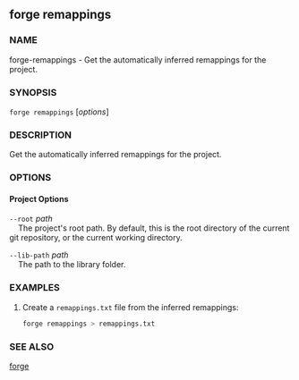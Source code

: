 
## forge remappings

### NAME

forge-remappings - Get the automatically inferred remappings for the project.

### SYNOPSIS

`forge remappings` [*options*]

### DESCRIPTION

Get the automatically inferred remappings for the project.

### OPTIONS

#### Project Options

`--root` _path_  
&nbsp;&nbsp;&nbsp;&nbsp;The project's root path. By default, this is the root directory of the current git repository, or the current working directory.

`--lib-path` _path_  
&nbsp;&nbsp;&nbsp;&nbsp;The path to the library folder.

<CommonOptions />

### EXAMPLES

1. Create a `remappings.txt` file from the inferred remappings:
   ```sh
   forge remappings > remappings.txt
   ```

### SEE ALSO

[forge](/forge/reference/forge.mdx)
